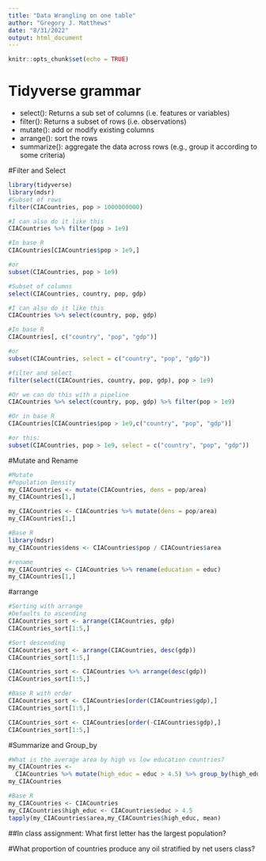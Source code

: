 ```yaml
---
title: "Data Wrangling on one table"
author: "Gregory J. Matthews"
date: "8/31/2022"
output: html_document
---
```


```r
knitr::opts_chunk$set(echo = TRUE)
```

# Tidyverse grammar
- select(): Returns a sub set of columns (i.e. features or variables)
- filter(): Returns a subset of rows (i.e. observations)
- mutate(): add or modify existing columns
- arrange(): sort the rows
- summarize(): aggregate the data across rows (e.g., group it according to some criteria)

#Filter and Select
```r
library(tidyverse)
library(mdsr)
#Subset of rows
filter(CIACountries, pop > 1000000000)

#I can also do it like this
CIACountries %>% filter(pop > 1e9)

#In base R
CIACountries[CIACountries$pop > 1e9,]

#or
subset(CIACountries, pop > 1e9)

```


```r
#Subset of columns
select(CIACountries, country, pop, gdp)

#I can also do it like this
CIACountries %>% select(country, pop, gdp)

#In base R
CIACountries[, c("country", "pop", "gdp")]

#or
subset(CIACountries, select = c("country", "pop", "gdp"))

```


```r
#filter and select
filter(select(CIACountries, country, pop, gdp), pop > 1e9)

#Or we can do this with a pipeline
CIACountries %>% select(country, pop, gdp) %>% filter(pop > 1e9)

#Or in base R
CIACountries[CIACountries$pop > 1e9,c("country", "pop", "gdp")]

#or this:
subset(CIACountries, pop > 1e9, select = c("country", "pop", "gdp"))
```
#Mutate and Rename
```r
#Mutate
#Population Density
my_CIACountries <- mutate(CIACountries, dens = pop/area)
my_CIACountries[1,]

my_CIACountries <- CIACountries %>% mutate(dens = pop/area)
my_CIACountries[1,]

#Base R
library(mdsr)
my_CIACountries$dens <- CIACountries$pop / CIACountries$area

#rename
my_CIACountries <- CIACountries %>% rename(education = educ)
my_CIACountries[1,]
```

#arrange

```r
#Sorting with arrange
#Defaults to ascending
CIACountries_sort <- arrange(CIACountries, gdp)
CIACountries_sort[1:5,]

#Sort descending
CIACountries_sort <- arrange(CIACountries, desc(gdp))
CIACountries_sort[1:5,]

CIACountries_sort <- CIACountries %>% arrange(desc(gdp))
CIACountries_sort[1:5,]

#Base R with order
CIACountries_sort <- CIACountries[order(CIACountries$gdp),]
CIACountries_sort[1:5,]

CIACountries_sort <- CIACountries[order(-CIACountries$gdp),]
CIACountries_sort[1:5,]
```

#Summarize and Group_by
```r
#What is the average area by high vs low education countries?
my_CIACountries <-
  CIACountries %>% mutate(high_educ = educ > 4.5) %>% group_by(high_educ) %>% summarize(mn_area = mean(area))
my_CIACountries

#Base R
my_CIACountries <- CIACountries
my_CIACountries$high_educ <- CIACountries$educ > 4.5
tapply(my_CIACountries$area,my_CIACountries$high_educ, mean)

```

##In class assignment: What first letter has the largest population? 

#What proportion of countries produce any oil stratified by net users class? 



